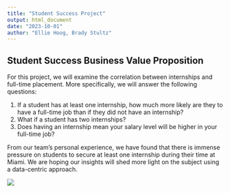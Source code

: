 ---
title: "Student Success Project"
output: html_document
date: "2023-10-01"
author: "Ellie Hoog, Brady Stultz"
---

## Student Success Business Value Proposition

For this project, we will examine the correlation between internships and full-time placement. More specifically, we will answer the following questions:

1.  If a student has at least one internship, how much more likely are they to have a full-time job than if they did not have an internship?
2.  What if a student has two internships?
3.  Does having an internship mean your salary level will be higher in your full-time job?

From our team's personal experience, we have found that there is immense pressure on students to secure at least one internship during their time at Miami. We are hoping our insights will shed more light on the subject using a data-centric approach.

![](images/StudentSucessBVP.drawio.png)
